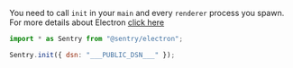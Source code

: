 You need to call `init` in your `main` and every `renderer` process you spawn.
For more details about Electron [click here](/platforms/electron/)

```javascript
import * as Sentry from "@sentry/electron";

Sentry.init({ dsn: "___PUBLIC_DSN___" });
```
